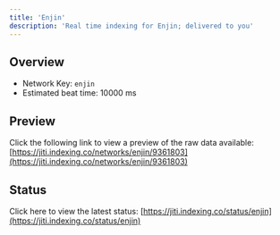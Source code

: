 ```yaml
---
title: 'Enjin'
description: 'Real time indexing for Enjin; delivered to you'
---
```


## Overview
- Network Key: `enjin`
- Estimated beat time: 10000 ms

## Preview
Click the following link to view a preview of the raw data available: [https://jiti.indexing.co/networks/enjin/9361803](https://jiti.indexing.co/networks/enjin/9361803)

## Status
Click here to view the latest status: [https://jiti.indexing.co/status/enjin](https://jiti.indexing.co/status/enjin)
